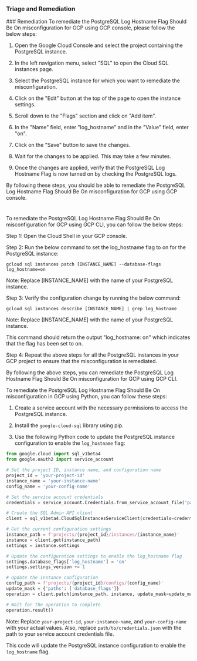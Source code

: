 
### Triage and Remediation
<Tabs>
<Tab title='Remediation'>
### Remediation

<AccordionGroup>
<Accordion title='Using Console' defaultOpen='true'>
To remediate the PostgreSQL Log Hostname Flag Should Be On misconfiguration for GCP using GCP console, please follow the below steps:

1. Open the Google Cloud Console and select the project containing the PostgreSQL instance.

2. In the left navigation menu, select "SQL" to open the Cloud SQL instances page.

3. Select the PostgreSQL instance for which you want to remediate the misconfiguration.

4. Click on the "Edit" button at the top of the page to open the instance settings.

5. Scroll down to the "Flags" section and click on "Add item".

6. In the "Name" field, enter "log_hostname" and in the "Value" field, enter "on".

7. Click on the "Save" button to save the changes.

8. Wait for the changes to be applied. This may take a few minutes.

9. Once the changes are applied, verify that the PostgreSQL Log Hostname Flag is now turned on by checking the PostgreSQL logs.

By following these steps, you should be able to remediate the PostgreSQL Log Hostname Flag Should Be On misconfiguration for GCP using GCP console.

#
</Accordion>

<Accordion title='Using CLI'>
To remediate the PostgreSQL Log Hostname Flag Should Be On misconfiguration for GCP using GCP CLI, you can follow the below steps:

Step 1: Open the Cloud Shell in your GCP console.

Step 2: Run the below command to set the log_hostname flag to on for the PostgreSQL instance:

```
gcloud sql instances patch [INSTANCE_NAME] --database-flags log_hostname=on
```

Note: Replace [INSTANCE_NAME] with the name of your PostgreSQL instance.

Step 3: Verify the configuration change by running the below command:

```
gcloud sql instances describe [INSTANCE_NAME] | grep log_hostname
```

Note: Replace [INSTANCE_NAME] with the name of your PostgreSQL instance.

This command should return the output "log_hostname: on" which indicates that the flag has been set to on.

Step 4: Repeat the above steps for all the PostgreSQL instances in your GCP project to ensure that the misconfiguration is remediated.

By following the above steps, you can remediate the PostgreSQL Log Hostname Flag Should Be On misconfiguration for GCP using GCP CLI.
</Accordion>

<Accordion title='Using Python'>
To remediate the PostgreSQL Log Hostname Flag Should Be On misconfiguration in GCP using Python, you can follow these steps:

1. Create a service account with the necessary permissions to access the PostgreSQL instance.

2. Install the `google-cloud-sql` library using pip.

3. Use the following Python code to update the PostgreSQL instance configuration to enable the `log_hostname` flag:

```python
from google.cloud import sql_v1beta4
from google.oauth2 import service_account

# Set the project ID, instance name, and configuration name
project_id = 'your-project-id'
instance_name = 'your-instance-name'
config_name = 'your-config-name'

# Set the service account credentials
credentials = service_account.Credentials.from_service_account_file('path/to/credentials.json')

# Create the SQL Admin API client
client = sql_v1beta4.CloudSqlInstancesServiceClient(credentials=credentials)

# Get the current configuration settings
instance_path = f'projects/{project_id}/instances/{instance_name}'
instance = client.get(instance_path)
settings = instance.settings

# Update the configuration settings to enable the log_hostname flag
settings.database_flags['log_hostname'] = 'on'
settings.settings_version += 1

# Update the instance configuration
config_path = f'projects/{project_id}/configs/{config_name}'
update_mask = {'paths': ['database_flags']}
operation = client.patch(instance_path, instance, update_mask=update_mask)

# Wait for the operation to complete
operation.result()
```

Note: Replace `your-project-id`, `your-instance-name`, and `your-config-name` with your actual values. Also, replace `path/to/credentials.json` with the path to your service account credentials file.

This code will update the PostgreSQL instance configuration to enable the `log_hostname` flag.
</Accordion>

</AccordionGroup>
</Tab>
</Tabs>
